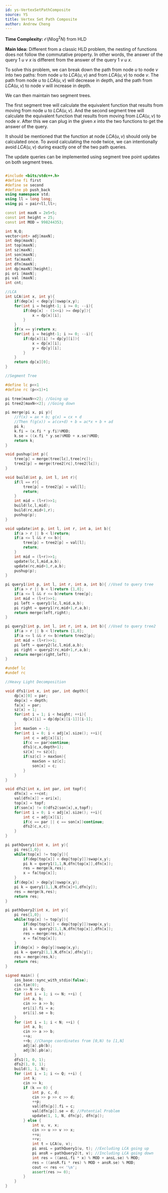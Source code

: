 ```yaml
---
id: ys-VertexSetPathComposite
source: YS
title: Vertex Set Path Composite
author: Andrew Cheng
---
```


**Time Complexity:** $\mathcal{O}(N \log^2 N)$ from HLD

**Main Idea:**
Different from a classic HLD problem, the nesting of functions does not follow the commutative property.
In other words, the answer of the query $1$ $u$ $v$ $x$ is different from the answer of the query $1$ $v$ $u$ $x$.

To solve this problem, we can break down the path from node $u$ to node $v$ into two paths: from node $u$ to $LCA(u,v)$ and from $LCA(u,v)$ to node $v$.
The path from node $u$ to $LCA(u,v)$ will decrease in depth, and the path from $LCA(u,v)$ to node $v$ will increase in depth.

We can then maintain two segment trees.

The first segment tree will calculate the equivalent function that results from moving from node $u$ to $LCA(u,v)$. And the second segment tree
will calculate the equivalent function that results from moving from $LCA(u,v)$ to node $v$. After this we can plug in the given $x$ into the two
functions to get the answer of the query.

It should be mentioned that the function at node $LCA(u,v)$ should only be calculated once. To avoid calculating the node twice, we can intentionally avoid $LCA(u,v)$ during
exactly one of the two path queries.

The update queries can be implemented using segment tree point updates on both segment trees.

<LanguageSection>
<CPPSection>

```cpp

#include <bits/stdc++.h>
#define fi first
#define se second
#define pb push_back
using namespace std;
using ll = long long;
using pi = pair<ll,ll>;

const int maxN = 2e5+5;
const int height = 25;
const int MOD = 998244353;

int N,Q;
vector<int> adj[maxN];
int dep[maxN];
int top[maxN];
int sz[maxN];
int son[maxN];
int fa[maxN];
int dfn[maxN];
int dp[maxN][height];
pi ori [maxN];
pi val [maxN];
int cnt;

//LCA
int LCA(int x, int y){
	if(dep[x] < dep[y])swap(x,y);
	for(int i = height-1; i >= 0; --i){
		if(dep[x] - (1<<i) >= dep[y]){
			x = dp[x][i];
		}
	}
	if(x == y)return x;
	for(int i = height-1; i >= 0; --i){
		if(dp[x][i] != dp[y][i]){
			x = dp[x][i];
			y = dp[y][i];
		}
	}
	return dp[x][0];
}

//Segment Tree

#define lc p<<1
#define rc (p<<1)+1

pi tree[maxN<<2]; //Going up
pi tree2[maxN<<2]; //Going down

pi merge(pi x, pi y){
	//f(x) = ax + b; g(x) = cx + d
	//Then f(g(x)) = a(cx+d) + b = ac*x + b + ad
	pi k;
	k.fi = (x.fi * y.fi)%MOD;
	k.se = ((x.fi * y.se)%MOD + x.se)%MOD;
	return k;
}

void pushup(int p){
	tree[p] = merge(tree[lc],tree[rc]);
	tree2[p] = merge(tree2[rc],tree2[lc]);
}

void build(int p, int l, int r){
	if(l == r){
		tree[p] = tree2[p] = val[l];
		return;
	}
	int mid = (l+r)>>1;
	build(lc,l,mid);
	build(rc,mid+1,r);
	pushup(p);
}

void update(int p, int l, int r, int a, int b){
	if(a > r || b < l)return;
	if(a <= l && r <= b){
		tree[p] = tree2[p] = val[l];
		return;
	}
	int mid = (l+r)>>1;
	update(lc,l,mid,a,b);
	update(rc,mid+1,r,a,b);
	pushup(p);
}

pi query1(int p, int l, int r, int a, int b){ //Used to query tree
	if(a > r || b < l)return {1,0};
	if(a <= l && r <= b)return tree[p];
	int mid = (l+r)>>1;
	pi left = query1(lc,l,mid,a,b);
	pi right = query1(rc,mid+1,r,a,b);
	return merge(left,right);
}

pi query2(int p, int l, int r, int a, int b){ //Used to query tree2
	if(a > r || b < l)return {1,0};
	if(a <= l && r <= b)return tree2[p];
	int mid = (l+r)>>1;
	pi left = query2(lc,l,mid,a,b);
	pi right = query2(rc,mid+1,r,a,b);
	return merge(right,left);
}

#undef lc
#undef rc

//Heavy Light Decomposition

void dfs1(int x, int par, int depth){
	dp[x][0] = par;
	dep[x] = depth;
	fa[x] = par;
	sz[x] = 1;
	for(int i = 1; i < height; ++i){
		dp[x][i] = dp[dp[x][i-1]][i-1];
	}
	int maxSon = -1;
	for(int i = 0; i < adj[x].size(); ++i){
		int c = adj[x][i];
		if(c == par)continue;
		dfs1(c,x,depth+1);
		sz[x] += sz[c];
		if(sz[c] > maxSon){
			maxSon = sz[c];
			son[x] = c;
		}
	}
}

void dfs2(int x, int par, int topf){
	dfn[x] = ++cnt;
	val[dfn[x]] = ori[x];
	top[x] = topf;
	if(son[x] != 0)dfs2(son[x],x,topf);
	for(int i = 0; i < adj[x].size(); ++i){
		int c = adj[x][i];
		if(c == par || c == son[x])continue;
		dfs2(c,x,c);
	}
}

pi pathQuery1(int x, int y){
	pi res{1,0};
	while(top[x] != top[y]){
		if(dep[top[x]] < dep[top[y]])swap(x,y);
		pi k = query1(1,1,N,dfn[top[x]],dfn[x]);
		res = merge(k,res);
		x = fa[top[x]];
	}
	if(dep[x] > dep[y])swap(x,y);
	pi k = query1(1,1,N,dfn[x]+1,dfn[y]);
	res = merge(k,res);
	return res;
}

pi pathQuery2(int x, int y){
	pi res{1,0};
	while(top[x] != top[y]){
		if(dep[top[x]] < dep[top[y]])swap(x,y);
		pi k = query2(1,1,N,dfn[top[x]],dfn[x]);
		res = merge(res,k);
		x = fa[top[x]];
	}
	if(dep[x] > dep[y])swap(x,y);
	pi k = query2(1,1,N,dfn[x],dfn[y]);
	res = merge(res,k);
	return res;
}

signed main() {
	ios_base::sync_with_stdio(false);
	cin.tie(0);
	cin >> N >> Q;
	for (int i = 1; i <= N; ++i) {
		int a, b;
		cin >> a >> b;
		ori[i].fi = a;
		ori[i].se = b;
	}
	for (int i = 1; i < N; ++i) {
		int a, b;
		cin >> a >> b;
		++a;
		++b; //Change coordinates from [0,N) to [1,N]
		adj[a].pb(b);
		adj[b].pb(a);
	}
	dfs1(1, 0, 1);
	dfs2(1, 0, 1);
	build(1, 1, N);
	for (int i = 1; i <= Q; ++i) {
		int k;
		cin >> k;
		if (k == 0) {
			int p, c, d;
			cin >> p >> c >> d;
			++p;
			val[dfn[p]].fi = c;
			val[dfn[p]].se = d; //Potential Problem
			update(1, 1, N, dfn[p], dfn[p]);
		} else {
			int u, v, x;
			cin >> u >> v >> x;
			++u;
			++v;
			int t = LCA(u, v);
			pi ansL = pathQuery1(u, t); //Excluding LCA going up
			pi ansR = pathQuery2(t, v); //Including LCA going down
			int res = ((ansL.fi * x) % MOD + ansL.se) % MOD;
			res = ((ansR.fi * res) % MOD + ansR.se) % MOD;
			cout << res << '\n';
			assert(res >= 0);
		}
	}
}

```

</CPPSection>
</LanguageSection>

